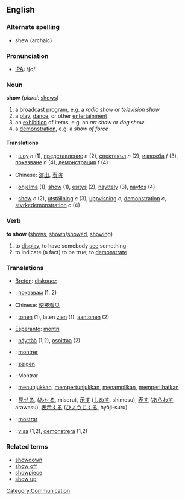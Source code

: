 ==English==

===Alternate spelling===
*shew (archaic)

===Pronunciation===
*[[w:IPA|IPA]]: /ʃo/

===Noun===
'''show'''  (''plural:'' [[shows]])
# a broadcast [[program]], e.g. a ''radio show'' or ''television show''
# a [[play]], [[dance]], or other [[entertainment]]
# an [[exhibition]] of items, e.g. an ''art show'' or ''dog show''
# a [[demonstration]], e.g. a ''show of force''

==== Translations ====

*{{bg}}: [[шоу]] ''n'' (1), [[представление]] ''n'' (2), [[спектакъл]] ''n'' (2), [[изложба]] ''f'' (3), [[показване]] ''n'' (4), [[демонстрация]] ''f'' (4)
*Chinese: [[演出]], [[表演]]
*{{fi}}: [[ohjelma]] (1), [[show]] (1), [[esitys]] (2), [[näyttely]] (3), [[näytös]] (4)
*{{sv}}: [[show]] ''c'' (2), [[utställning]] ''c'' (3), [[uppvisning]] ''c'', [[demonstration]] ''c'', [[styrkedemonstration]] ''c'' (4)

=== Verb ===
'''to show''' ([[shows]], [[shown]]/[[showed]], [[showing]])
# to [[display]], to have somebody [[see]] something
# to indicate (a fact) to be true; to [[demonstrate]]

=== Translations ===
*[[Breton]]: [[diskouez]]
*{{bg}}: [[показвам]] (1, 2)
*Chinese: [[使被看见]]
*{{nl}}: [[tonen]] (1), laten [[zien]] (1), [[aantonen]] (2)
*[[Esperanto]]: [[montri]]
*{{fi}}: [[näyttää]] (1,2), [[osoittaa]] (2)
*{{fr}}: [[montrer]]
*{{de}}: [[zeigen]]
*{{io}}: Montrar
*{{id}}: [[tunjuk|menunjukkan]], [[tunjuk|mempertunjukkan]], [[tampil|menampilkan]], [[lihat|memperlihatkan]]
*{{ja}}: [[見せる]], ([[みせる]], miseru), [[示す]] ([[しめす]], shimesu), [[表す]] ([[あらわす]], arawasu), [[表示]]する ([[ひょうじ]]する, hyōji-suru) 
*{{es}}: [[mostrar]]
*{{sv}}: [[visa]] (1,2), [[demonstrera]] (1,2)

=== Related terms ===
*[[showdown]]
*[[show off]]
*[[showpiece]]
*[[show up]]

[[Category:Communication]]